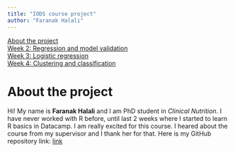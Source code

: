 ```yaml
---
title: "IODS course project"
author: "Faranak Halali"
---
```

<a href="#About the project">About the project</a><br>
<a href="#Week 2: Regression and model validation">Week 2: Regression and model validation</a><br>
<a href="#Week 3: Logistic regression">Week 3: Logistic regression</a><br>
<a href="#Week 4: Clustering and classification">Week 4: Clustering and classification</a><br>



# About the project

Hi! My name is **Faranak Halali** and I am PhD student in *Clinical Nutrition*. I have never worked with R before, until last 2 weeks where I started to learn R basics in Datacamp. I am really excited for this course. I heared about the course from my supervisor and I thank her for that. Here is my GitHub repository link: 
[link](https://github.com/faranakhalali/IODS-project/settings)




